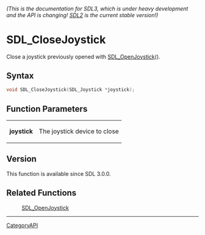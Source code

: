 ====== (This is the documentation for SDL3, which is under heavy development and the API is changing! [https://wiki.libsdl.org/ SDL2] is the current stable version!) ======
= SDL_CloseJoystick =

Close a joystick previously opened with [[SDL_OpenJoystick]]().

== Syntax ==

<syntaxhighlight lang='c'>
void SDL_CloseJoystick(SDL_Joystick *joystick);
</syntaxhighlight>

== Function Parameters ==

{|
|'''joystick'''
|The joystick device to close
|}

== Version ==

This function is available since SDL 3.0.0.

== Related Functions ==

:[[SDL_OpenJoystick]]

----
[[CategoryAPI]]


